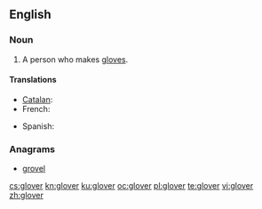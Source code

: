 {{also|Glover}}
==English==

===Noun===
{{en-noun}}

# A person who makes [[glove]]s.

====Translations====
{{trans-top|person who makes gloves}}
* [[Catalan]]: {{t|ca|guanter|m}}
* French: {{t+|fr|gantier|m}}
{{trans-mid}}
* Spanish: {{t|es|guantero|m}}
{{trans-bottom}}

===Anagrams===
* [[grovel#English|grovel]]

[[cs:glover]]
[[kn:glover]]
[[ku:glover]]
[[oc:glover]]
[[pl:glover]]
[[te:glover]]
[[vi:glover]]
[[zh:glover]]